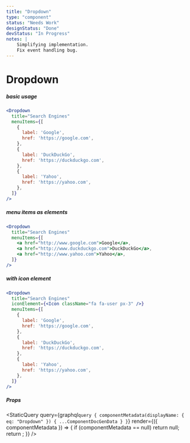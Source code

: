 ```yaml
---
title: "Dropdown"
type: "component"
status: "Needs Work"
designStatus: "Done"
devStatus: "In Progress"
notes: |
    Simplifying implementation.
    Fix event handling bug.
---
```



# Dropdown


##### basic usage

```jsx live=true
<Dropdown
  title="Search Engines"
  menuItems={[
    {
      label: 'Google',
      href: 'https://google.com',
    },
    {
      label: 'DuckDuckGo',
      href: 'https://duckduckgo.com',
    },
    {
      label: 'Yahoo',
      href: 'https://yahoo.com',
    },
  ]}
/>
```


##### menu items as elements

```jsx live=true
<Dropdown
  title="Search Engines"
  menuItems={[
    <a href="http://www.google.com">Google</a>,
    <a href="http://www.duckduckgo.com">DuckDuckGo</a>,
    <a href="http://www.yahoo.com">Yahoo</a>,
  ]}
/>
```


##### with icon element

```jsx live=true
<Dropdown
  title="Search Engines"
  iconElement={<Icon className="fa fa-user px-3" />}
  menuItems={[
    {
      label: 'Google',
      href: 'https://google.com',
    },
    {
      label: 'DuckDuckGo',
      href: 'https://duckduckgo.com',
    },
    {
      label: 'Yahoo',
      href: 'https://yahoo.com',
    },
  ]}
/>
```

##### Props

<StaticQuery
  query={graphql`query {
    componentMetadata(displayName: { eq: "Dropdown" }) { ...ComponentDocGenData }
  }`}
  render={({ componentMetadata }) => {
    if (componentMetadata == null) return null;
    return <PropsTable propMetaData={componentMetadata.props} />;
  }}
/>
